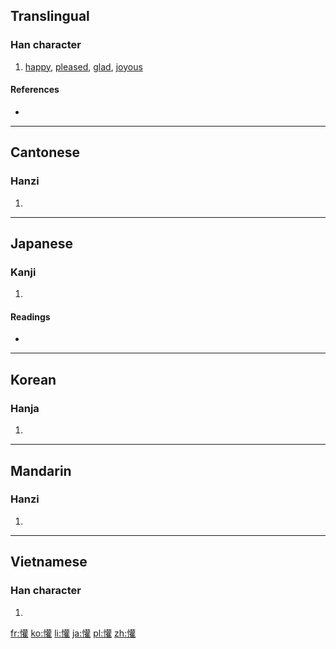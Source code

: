 {{also|歡}}
==Translingual==

===Han character===
{{Han char|rn=61|rad=心|as=18|sn=21|four=9401<sub>4</sub>|canj=心廿口土 (PTRG)}}

# [[happy]], [[pleased]], [[glad]], [[joyous]]

====References====
* {{Han ref|kx=0409.010|dkj=11497|dj=0751.060|hdz=42370.100|uh=61FD|ud=25085|bh=F5CC|bd=62924}}

----

==Cantonese==

===Hanzi===
{{yue-hanzi|jyut=|y=fun1}}

# {{defn|Cantonese|sort=心18}}

----

==Japanese==

===Kanji===
{{ja-kanji|grade=|rs=心18}}

# {{defn|Japanese|sort=心18}}

====Readings====
* {{ja-readings|on=[[かん]] (kan)|kun=[[よろこぶ]] (yorokobu)}}

----

==Korean==

===Hanja===
{{ko-hanja|hangeul=환|eumhun=|rv=hwan|mr=hwan|y=hwan}}

# {{defn|Korean|sort=心18}}

----

==Mandarin==

===Hanzi===
{{cmn-hanzi|pin=[[huān]] ([[huan1]])|wg=huan<sup>1</sup>}}

# {{defn|Mandarin|sort=心18}}

----

==Vietnamese==

===Han character===
{{vi-hantu|[[hoàn]], [[hoan]]|rs=心18}}

# {{defn|Vietnamese|sort=心18}}

[[fr:懽]]
[[ko:懽]]
[[li:懽]]
[[ja:懽]]
[[pl:懽]]
[[zh:懽]]